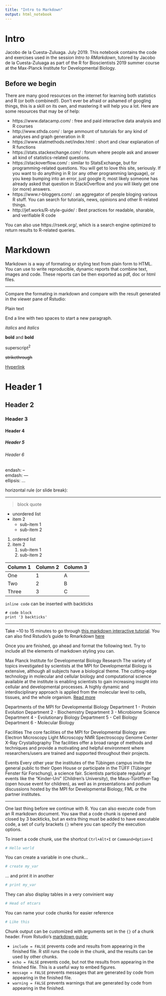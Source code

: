 ```yaml
---
title: "Intro to Markdown"
output: html_notebook
---
```


# Intro
Jacobo de la Cuesta-Zuluaga. July 2019. This notebook contains the code and exercises used in the session *Intro to RMarkdown*, tutored by Jacobo de la Cuesta-Zuluaga as part of the R for Bioscientists 2019 summer course at the Max-Planck Institute for Developmental Biology.

## Before we begin

There are many good resources on the internet for learning both statistics and R (or both combined!). Don't ever be afraid or ashamed of googling things, this is a skill on its own, and mastering it will help you a lot. Here are some resources that may be of help:

  * https://www.datacamp.com/ : free and paid interactive data analysis and R courses
  * http://www.sthda.com/ : large ammount of tutorials for any kind of analyses and graph generation in R
  * https://www.statmethods.net/index.html : short and clear explanation of R functions
  * https://stats.stackexchange.com/ : forum where people ask and answer all kind of statistics-related questions.
  * https://stackoverflow.com/ : similar to StatsExchange, but for programming-related questions. You will get to love this site, seriously. If you want to do anything in R (or any other programming language), or you keep bumping into an error, just google it; most likely someone has already asked that question in StackOverflow and you will likely get one (or more) answers.
  * https://www.r-bloggers.com/ : an aggregator of people bloging various R stuff. You can search for tutorials, news, opinions and other R-related things.
  * http://jef.works/R-style-guide/ : Best practices for readable, sharable, and verifiable R code
  
You can also use https://rseek.org/, which is a search engine optimized to return results to R-related queries.

# Markdown

Markdown is a way of formating or styling text from plain form to HTML. You can use to write reproducible, dynamic reports that combine text, images and code. These reports can be then exported as pdf, doc or html files.

****

Compare the formating in markdown and compare with the result generated in the viewer pane of Rstudio:

Plain text   

End a line with two spaces to start a new paragraph.   

*italics* and _italics_   

**bold** and __bold__   

superscript^2^   

~~strikethrough~~   

[Hyperlink](http://eb.mpg.de/)   

# Header 1   
## Header 2  
### Header 3   
#### Header 4   
##### Header 5   
###### Header 6   

endash: --   
emdash: ---   
ellipsis: ...   

horizontal rule (or slide break):  

****

> block quote

* unordered list 
* item 2     
    + sub-item 1     
    + sub-item 2 

1. ordered list 
1. item 2 
    1. sub-item 1     
    1. sub-item 2 
  
| Column 1 | Column 2 | Column 3 |
|----------|----------|----------|
|  One | 1 | A |
| Two | 2 | B |
| Three | 3 | C |


`inline code` can be inserted with backticks

```
# code block
print '3 backticks'
```

****

Take ~10 to 15 minutes to go through [this markdown interactive tutorial](https://commonmark.org/help/tutorial/). You can also find Rstudio's guide to Rmarkdown [here](https://rmarkdown.rstudio.com)

Once you are finished, go ahead and format the following text. Try to include all the elements of markdown styling you can.

Max Planck Institute for Developmental Biology
Research
The variety of topics investigated by scientists at the MPI for Developmental Biology is extensive, although all subjects have a biological theme. The cutting-edge technology in molecular and cellular biology and computational science available at the institute is enabling scientists to gain increasing insight into cellular and developmental processes. A highly dynamic and interdisciplinary approach is applied from the molecular level to cells, tissues, and the whole organism. [Read more](http://eb.mpg.de/research/)

Departments of the MPI for Developmental Biology
Department 1 - Protein Evolution
Department 2 - Biochemistry
Department 3 - Microbiome Science
Department 4 - Evolutionary Biology
Department 5 - Cell Biology
Department 6 - Molecular Biology

Facilities
The core facilities of the MPI for Developmental Biology are:
Electron Microscopy
Light Microscopy
NMR Spectroscopy
Genome Center
X-Ray Crystallography
The facilities offer a broad range of methods and techniques and provide a motivating and helpful environment where researchers/users are trained and supported throughout their projects.

Events
Every other year the institutes of the Tübingen campus invite the general public to their Open House or participate in the TÜFF (Tübinger Fenster für Forschung), a science fair. Scientists participate regularly at events like the "Kinder-Uni" (Children's University), the Maus-Türöffner-Tag (open house event for children), as well as in presentations and podium discussions hosted by the MPI for Developmental Biology, FML or the partner institutes. 

****

One last thing before we continue with R. You can also execute code from an R markdown document. You saw that a code chunk is opened and closed by 3 backticks, but an extra thing must be added to have executable code, a set of curly brackets `{}` where you can specify the execution options. 

To insert a code chunk, use the shortcut `Ctrl+Alt+I` or `Command+Option+I`

```r
# Hello world

```

You can create a variable in one chunk...
```r
# create my_var

```

... and print it in another
```r
# print my_var

```

They can also display tables in a very convinient way
```r
# Head of mtcars
```

You can name your code chunks for easier reference
```r
# Like this
```

Chunk output can be customized with arguments set in the `{}` of a chunk header. From Rstudio's [markdown guide:](https://rmarkdown.rstudio.com/lesson-3.html)

* `include = FALSE` prevents code and results from appearing in the finished file. R still runs the code in the chunk, and the results can be used by other chunks.
* `echo = FALSE` prevents code, but not the results from appearing in the finished file. This is a useful way to embed figures.
* `message = FALSE` prevents messages that are generated by code from appearing in the finished file.
* `warning = FALSE` prevents warnings that are generated by code from appearing in the finished.

